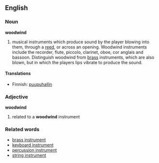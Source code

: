==English==
===Noun===
'''woodwind'''
# musical instruments which produce sound by the player blowing into them, through a [[reed]], or across an opening. Woodwind instruments include the recorder, flute, piccolo, clarinet, oboe, cor anglais and bassoon. Distinguish woodwind from [[brass]] instruments, which are also blown, but in which the players lips vibrate to produce the sound.

====Translations====
*Finnish: [[puupuhallin]]

===Adjective===
'''woodwind'''
# related to a '''woodwind''' instrument

===Related words===
*[[brass instrument]]
*[[keyboard instrument]]
*[[percussion instrument]]
*[[string instrument]]